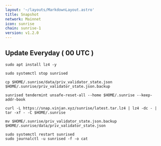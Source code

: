 ```yaml
---
layout: '~/layouts/MarkdownLayout.astro'
title: Snapshot
network: Mainnet
icon: sunrise
chain: sunrise-1
version: v1.2.0
---
```

Update Everyday ( 00 UTC )
---
```
sudo apt install lz4 -y
````
```
sudo systemctl stop sunrised
```
```
cp $HOME/.sunrise/data/priv_validator_state.json $HOME/.sunrise/priv_validator_state.json.backup
```
```
sunrised tendermint unsafe-reset-all --home $HOME/.sunrise --keep-addr-book
```
```
curl -L https://snap.vinjan.xyz/sunrise/latest.tar.lz4 | lz4 -dc - | tar -xf - -C $HOME/.sunrise
```
```
mv $HOME/.sunrise/priv_validator_state.json.backup $HOME/.sunrise/data/priv_validator_state.json
```
```
sudo systemctl restart sunrised
sudo journalctl -u sunrised -f -o cat
```
